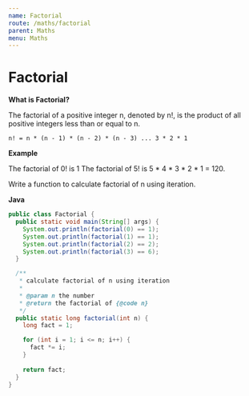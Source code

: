 ```yaml
---
name: Factorial
route: /maths/factorial
parent: Maths
menu: Maths
---
```


# Factorial

**What is Factorial?**

The factorial of a positive integer n, denoted by n!, is the product of all positive integers less than or equal to n.

`n! = n * (n - 1) * (n - 2) * (n - 3) ... 3 * 2 * 1`

**Example**

The factorial of 0! is 1 The factorial of 5! is 5 * 4 * 3 * 2 * 1 = 120.

Write a function to calculate factorial of n using iteration.

**Java**

```java
public class Factorial {
  public static void main(String[] args) {
    System.out.println(factorial(0) == 1);
    System.out.println(factorial(1) == 1);
    System.out.println(factorial(2) == 2);
    System.out.println(factorial(3) == 6);
  }

  /**
   * calculate factorial of n using iteration
   *
   * @param n the number
   * @return the factorial of {@code n}
   */
  public static long factorial(int n) {
    long fact = 1;

    for (int i = 1; i <= n; i++) {
      fact *= i;
    }
    
    return fact;
  }
}
```
